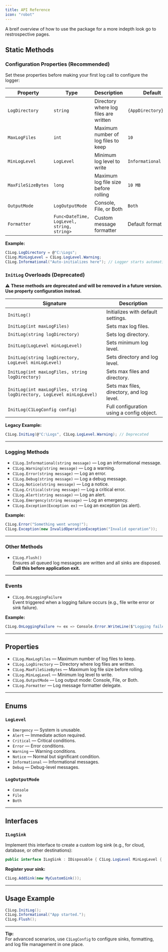 ```yaml
---
title: API Reference
icon: "robot"
---
```

A breif overview of how to use the package for a more indepth look go to restrospective pages.

## Static Methods

### Configuration Properties (Recommended)

Set these properties before making your first log call to configure the logger:

| Property | Type | Description | Default |
|----------|------|-------------|---------|
| `LogDirectory` | `string` | Directory where log files are written | `{AppDirectory}\Logs` |
| `MaxLogFiles` | `int` | Maximum number of log files to keep | `10` |
| `MinLogLevel` | `LogLevel` | Minimum log level to write | `Informational` |
| `MaxFileSizeBytes` | `long` | Maximum log file size before rolling | `10 MB` |
| `OutputMode` | `LogOutputMode` | Console, File, or Both | `Both` |
| `Formatter` | `Func<DateTime, LogLevel, string, string>` | Custom message formatter | Default format |

**Example:**
```csharp
C1Log.LogDirectory = @"C:\Logs";
C1Log.MinLogLevel = C1Log.LogLevel.Warning;
C1Log.Informational("Auto-initializes here"); // Logger starts automatically
```

### `InitLog` Overloads (Deprecated)

⚠️ **These methods are deprecated and will be removed in a future version. Use property configuration instead.**

| Signature                                                      | Description                                         |
|--------------------------------------------------------------- |-----------------------------------------------------|
| `InitLog()`                                                    | Initializes with default settings.                  |
| `InitLog(int maxLogFiles)`                                     | Sets max log files.                                 |
| `InitLog(string logDirectory)`                                 | Sets log directory.                                 |
| `InitLog(LogLevel minLogLevel)`                                | Sets minimum log level.                             |
| `InitLog(string logDirectory, LogLevel minLogLevel)`           | Sets directory and log level.                       |
| `InitLog(int maxLogFiles, string logDirectory)`                | Sets max files and directory.                       |
| `InitLog(int maxLogFiles, string logDirectory, LogLevel minLogLevel)` | Sets max files, directory, and log level.           |
| `InitLog(C1LogConfig config)`                                  | Full configuration using a config object.           |

**Legacy Example:**
```csharp
C1Log.InitLog(@"C:\Logs", C1Log.LogLevel.Warning); // Deprecated
```


---

### Logging Methods

- `C1Log.Informational(string message)` — Log an informational message.
- `C1Log.Warning(string message)` — Log a warning.
- `C1Log.Error(string message)` — Log an error.
- `C1Log.Debug(string message)` — Log a debug message.
- `C1Log.Notice(string message)` — Log a notice.
- `C1Log.Critical(string message)` — Log a critical error.
- `C1Log.Alert(string message)` — Log an alert.
- `C1Log.Emergency(string message)` — Log an emergency.
- `C1Log.Exception(Exception ex)` — Log an exception (as alert).

**Example:**
```csharp 
C1Log.Error("Something went wrong!"); 
C1Log.Exception(new InvalidOperationException("Invalid operation"));
```


---

### Other Methods

- `C1Log.Flush()`  
  Ensures all queued log messages are written and all sinks are disposed.  
  **Call this before application exit.**

---

### Events

- `C1Log.OnLoggingFailure`  
  Event triggered when a logging failure occurs (e.g., file write error or sink failure).

**Example:**
```csharp
C1Log.OnLoggingFailure += ex => Console.Error.WriteLine($"Logging failed: {ex}");
```


---

## Properties

- `C1Log.MaxLogFiles` — Maximum number of log files to keep.
- `C1Log.LogDirectory` — Directory where log files are written.
- `C1Log.MaxFileSizeBytes` — Maximum log file size before rolling.
- `C1Log.MinLogLevel` — Minimum log level to write.
- `C1Log.OutputMode` — Log output mode: Console, File, or Both.
- `C1Log.Formatter` — Log message formatter delegate.

---

## Enums

### `LogLevel`
- `Emergency` — System is unusable.
- `Alert` — Immediate action required.
- `Critical` — Critical conditions.
- `Error` — Error conditions.
- `Warning` — Warning conditions.
- `Notice` — Normal but significant condition.
- `Informational` — Informational messages.
- `Debug` — Debug-level messages.

### `LogOutputMode`
- `Console`
- `File`
- `Both`

---

## Interfaces

### `ILogSink`

Implement this interface to create a custom log sink (e.g., for cloud, database, or other destinations):

```csharp
public interface ILogSink : IDisposable { C1Log.LogLevel MinLogLevel { get; } Task WriteAsync(string message, C1Log.LogLevel level, IDictionary<string, object> context = null); }
```


**Register your sink:**
```csharp
C1Log.AddSink(new MyCustomSink());
```

---

## Usage Example
```csharp
C1Log.InitLog(); 
C1Log.Informational("App started."); 
C1Log.Flush();
```


---

**Tip:**  
For advanced scenarios, use `C1LogConfig` to configure sinks, formatting, and log file management in one place.